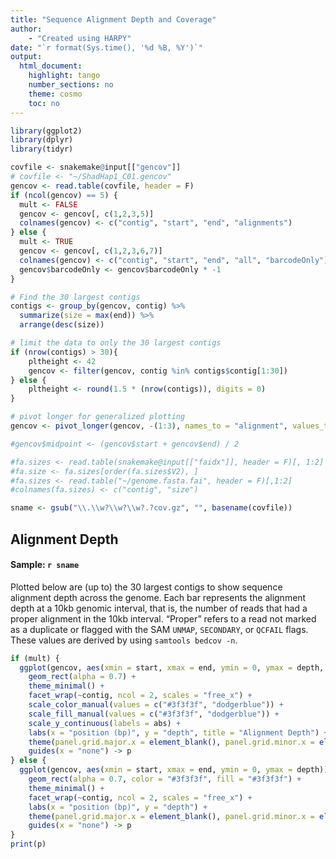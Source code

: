 ```yaml
---
title: "Sequence Alignment Depth and Coverage"
author:
    - "Created using HARPY"
date: "`r format(Sys.time(), '%d %B, %Y')`"
output:
  html_document:
    highlight: tango
    number_sections: no
    theme: cosmo
    toc: no
---
```


```r
library(ggplot2)
library(dplyr)
library(tidyr)
```

```r
covfile <- snakemake@input[["gencov"]]
# covfile <- "~/ShadHap1_C01.gencov"
gencov <- read.table(covfile, header = F)
if (ncol(gencov) == 5) {
  mult <- FALSE
  gencov <- gencov[, c(1,2,3,5)]
  colnames(gencov) <- c("contig", "start", "end", "alignments")
} else {
  mult <- TRUE
  gencov <- gencov[, c(1,2,3,6,7)]
  colnames(gencov) <- c("contig", "start", "end", "all", "barcodeOnly")
  gencov$barcodeOnly <- gencov$barcodeOnly * -1
}

# Find the 30 largest contigs
contigs <- group_by(gencov, contig) %>%
  summarize(size = max(end)) %>%
  arrange(desc(size))

# limit the data to only the 30 largest contigs
if (nrow(contigs) > 30){
    pltheight <- 42
    gencov <- filter(gencov, contig %in% contigs$contig[1:30])
} else {
    pltheight <- round(1.5 * (nrow(contigs)), digits = 0)
}

# pivot longer for generalized plotting
gencov <- pivot_longer(gencov, -(1:3), names_to = "alignment", values_to = "depth")

#gencov$midpoint <- (gencov$start + gencov$end) / 2

#fa.sizes <- read.table(snakemake@input[["faidx"]], header = F)[, 1:2]
#fa.size <- fa.sizes[order(fa.sizes$V2), ]
#fa.sizes <- read.table("~/genome.fasta.fai", header = F)[,1:2]
#colnames(fa.sizes) <- c("contig", "size")

sname <- gsub("\\.\\w?\\w?\\w?.?cov.gz", "", basename(covfile))

```
## Alignment Depth
#### Sample: `r sname`

Plotted below are (up to) the 30 largest contigs to show sequence alignment depth across
the genome. Each bar represents the alignment depth at a 10kb genomic interval, that is, the
number of reads that had a proper alignment in the 10kb interval. "Proper" refers to a read
not marked as a duplicate or flagged with the SAM `UNMAP`, `SECONDARY`,  or `QCFAIL` flags.
These values are derived by using `samtools bedcov -n`.

```r
if (mult) {
  ggplot(gencov, aes(xmin = start, xmax = end, ymin = 0, ymax = depth, color = alignment, fill = alignment)) +
    geom_rect(alpha = 0.7) +
    theme_minimal() +
    facet_wrap(~contig, ncol = 2, scales = "free_x") +
    scale_color_manual(values = c("#3f3f3f", "dodgerblue")) +
    scale_fill_manual(values = c("#3f3f3f", "dodgerblue")) +
    scale_y_continuous(labels = abs) +
    labs(x = "position (bp)", y = "depth", title = "Alignment Depth") +
    theme(panel.grid.major.x = element_blank(), panel.grid.minor.x = element_blank(), legend.position = "top") +
    guides(x = "none") -> p
} else {
  ggplot(gencov, aes(xmin = start, xmax = end, ymin = 0, ymax = depth)) +
    geom_rect(alpha = 0.7, color = "#3f3f3f", fill = "#3f3f3f") +
    theme_minimal() +
    facet_wrap(~contig, ncol = 2, scales = "free_x") +
    labs(x = "position (bp)", y = "depth") +
    theme(panel.grid.major.x = element_blank(), panel.grid.minor.x = element_blank(), legend.position = "top") +
    guides(x = "none") -> p
}
print(p)
```